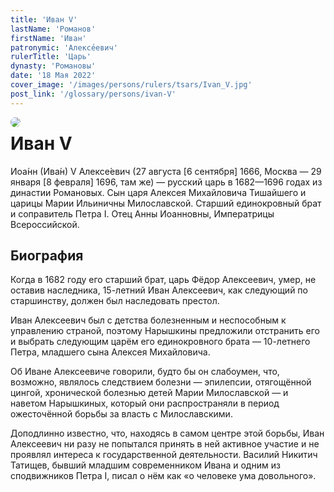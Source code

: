 ```yaml
---
title: 'Иван V'
lastName: 'Романов'
firstName: 'Иван'
patronymic: 'Алексе́евич'
rulerTitle: 'Царь'
dynasty: 'Романовы'
date: '18 Мая 2022'
cover_image: '/images/persons/rulers/tsars/Ivan_V.jpg'
post_link: '/glossary/persons/ivan-V'
---
```


<img style="float: left; border-radius: 1rem; margin-right: 1rem" src="/images/persons/rulers/tsars/Ivan_V.jpg">

# Иван V

Иоа́нн (Ива́н) V Алексе́евич (27 августа [6 сентября] 1666, Москва — 29 января [8 февраля] 1696, там же) — русский царь в 1682—1696 годах из династии Романовых. Сын царя Алексея Михайловича Тишайшего и царицы Марии Ильиничны Милославской. Старший единокровный брат и соправитель Петра I. Отец Анны Иоанновны, Императрицы Всероссийской.

## Биография

Когда в 1682 году его старший брат, царь Фёдор Алексеевич, умер, не оставив наследника, 15-летний Иван Алексеевич, как следующий по старшинству, должен был наследовать престол.

Иван Алексеевич был с детства болезненным и неспособным к управлению страной, поэтому Нарышкины предложили отстранить его и выбрать следующим царём его единокровного брата — 10-летнего Петра, младшего сына Алексея Михайловича.

Об Иване Алексеевиче говорили, будто бы он слабоумен, что, возможно, являлось следствием болезни — эпилепсии, отягощённой цингой, хронической болезнью детей Марии Милославской — и наветом Нарышкиных, который они распространяли в период ожесточённой борьбы за власть с Милославскими.

Доподлинно известно, что, находясь в самом центре этой борьбы, Иван Алексеевич ни разу не попытался принять в ней активное участие и не проявлял интереса к государственной деятельности. Василий Никитич Татищев, бывший младшим современником Ивана и одним из сподвижников Петра I, писал о нём как «о человеке ума довольного».
